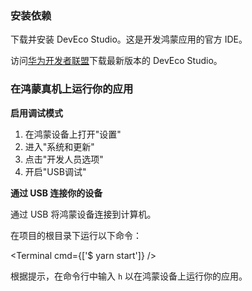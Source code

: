 
### 安装依赖

下载并安装 DevEco Studio。这是开发鸿蒙应用的官方 IDE。

访问[华为开发者联盟](https://developer.harmonyos.com/cn/develop/deveco-studio/)下载最新版本的 DevEco Studio。

### 在鸿蒙真机上运行你的应用

<Step label="1">

**启用调试模式**

1. 在鸿蒙设备上打开"设置"
2. 进入"系统和更新"
3. 点击"开发人员选项"
4. 开启"USB调试"

</Step>

<Step label="2">

**通过 USB 连接你的设备**

通过 USB 将鸿蒙设备连接到计算机。

</Step>

<Step label="3">

在项目的根目录下运行以下命令：

<Terminal cmd={['$ yarn start']} />

根据提示，在命令行中输入 `h` 以在鸿蒙设备上运行你的应用。

</Step> 